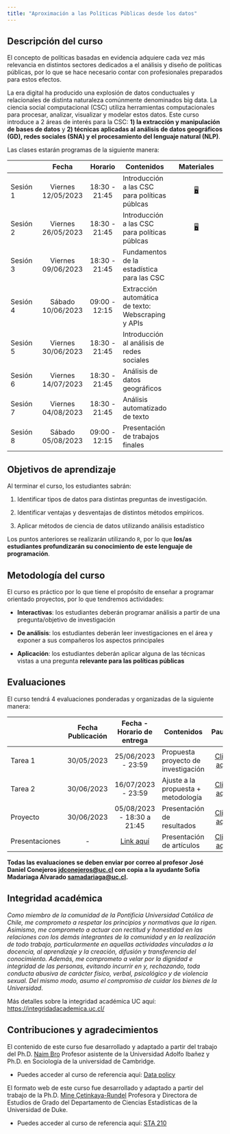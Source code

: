 ```yaml
---
title: "Aproximación a las Políticas Públicas desde los datos"
---
```


## Descripción del curso

El concepto de políticas basadas en evidencia adquiere cada vez más relevancia en distintos sectores dedicados a el análisis y diseño de políticas públicas, por lo que se hace necesario contar con profesionales preparados para estos efectos.

La era digital ha producido una explosión de datos conductuales y relacionales de distinta naturaleza comúnmente denominados big data. La ciencia social computacional (CSC) utiliza herramientas computacionales para procesar, analizar, visualizar y modelar estos datos. Este curso introduce a 2 áreas de interés para la CSC: **1) la extracción y manipulación de bases de datos** y **2) técnicas aplicadas al análisis de datos geográficos (GD), redes sociales (SNA) y el procesamiento del lenguaje natural (NLP)**.

Las clases estarán programas de la siguiente manera:

|          |       Fecha        |    Horario    | Contenidos                                         |                           Materiales                            |
|------------|:----------:|:----------:|----------------|:--------------------:|
| Sesión 1 | Viernes 12/05/2023 | 18:30 - 21:45 | Introducción a las CSC para políticas públcas      | [🖥️](class/class-1.html "Clase 1"){aria-label="Clase 1 slides"} |
| Sesión 2 | Viernes 26/05/2023 | 18:30 - 21:45 | Introducción a las CSC para políticas públcas      | [🖥️](class/class-1.html "Clase 1"){aria-label="Clase 1 slides"} |
| Sesión 3 | Viernes 09/06/2023 | 18:30 - 21:45 | Fundamentos de la estadística para las CSC         |                                                                 |
| Sesión 4 | Sábado 10/06/2023  | 09:00 - 12:15 | Extracción automática de texto: Webscraping y APIs |                                                                 |
| Sesión 5 | Viernes 30/06/2023 | 18:30 - 21:45 | Introducción al análisis de redes sociales         |                                                                 |
| Sesión 6 | Viernes 14/07/2023 | 18:30 - 21:45 | Análisis de datos geográficos                      |                                                                 |
| Sesión 7 | Viernes 04/08/2023 | 18:30 - 21:45 | Análisis automatizado de texto                     |                                                                 |
| Sesión 8 | Sábado 05/08/2023  | 09:00 - 12:15 | Presentación de trabajos finales                   |                                                                 |

## Objetivos de aprendizaje

Al terminar el curso, los estudiantes sabrán:

1.  Identificar tipos de datos para distintas preguntas de investigación.

2.  Identificar ventajas y desventajas de distintos métodos empíricos.

3.  Aplicar métodos de ciencia de datos utilizando análisis estadístico

Los puntos anteriores se realizarán utilizando `R`, por lo que **los/as estudiantes profundizarán su conocimiento de este lenguaje de programación**.

## Metodología del curso

El curso es práctico por lo que tiene el propósito de enseñar a programar orientado proyectos, por lo que tendremos actividades:

-   **Interactivas**: los estudiantes deberán programar análisis a partir de una pregunta/objetivo de investigación

-   **De análisis**: los estudiantes deberán leer investigaciones en el área y exponer a sus compañeros los aspectos principales

-   **Aplicación**: los estudiantes deberán aplicar alguna de las técnicas vistas a una pregunta **relevante para las políticas públicas**

## Evaluaciones

El curso tendrá 4 evaluaciones ponderadas y organizadas de la siguiente manera:

|                | Fecha Publicación |                                                      Fecha - Horario de entrega                                                       | Contenidos                          |                            Pautas                            |
|-----------|:---------:|:--------------------------:|-----------|:---------:|
| Tarea 1        |    30/05/2023     |                                                          25/06/2023 - 23:59                                                           | Propuesta proyecto de investigación |       [Click aquí](/exams/Tarea1.pdf "Pauta Tarea 1")        |
| Tarea 2        |    30/06/2023     |                                                          16/07/2023 - 23:59                                                           | Ajuste a la propuesta + metodología |       [Click aquí](/exams/Tarea2.pdf "Pauta Tarea 2")        |
| Proyecto       |    30/06/2023     |                                                      05/08/2023 - 18:30 a 21:45                                                       | Presentación de resultados          |      [Click aquí](/exams/Proyecto.pdf "Pauta Proyecto")      |
| Presentaciones |        \-         | [Link aquí](https://uccl0-my.sharepoint.com/:x:/g/personal/jdconejeros_uc_cl/Ed-gi54og-1MiaccCW2WG6EBdrPFG6ON3mvnrtvaCmP4Yw?e=k111Ew) | Presentación de artículos           | [Click aquí](/exams/Presentaciones.pdf "Pauta Presentación") |

**Todas las evaluaciones se deben enviar por correo al profesor José Daniel Conejeros [jdconejeros\@uc.cl](jdconejeros@uc.cl) con copia a la ayudante Sofía Madariaga Alvarado [samadariaga\@uc.cl](samadariaga@uc.cl).**

## Integridad académica

*Como miembro de la comunidad de la Pontificia Universidad Católica de Chile, me comprometo a respetar los principios y normativas que la rigen. Asimismo, me comprometo a actuar con rectitud y honestidad en las relaciones con los demás integrantes de la comunidad y en la realización de todo trabajo, particularmente en aquellas actividades vinculadas a la docencia, al aprendizaje y la creación, difusión y transferencia del conocimiento. Además, me comprometo a velar por la dignidad e integridad de las personas, evitando incurrir en y, rechazando, toda conducta abusiva de carácter físico, verbal, psicológico y de violencia sexual. Del mismo modo, asumo el compromiso de cuidar los bienes de la Universidad*.

Más detalles sobre la integridad académica UC aquí: <https://integridadacademica.uc.cl/>

## Contribuciones y agradecimientos

El contenido de este curso fue desarrollado y adaptado a partir del trabajo del Ph.D. [Naim Bro](https://naimbro.github.io/) Profesor asistente de la Universidad Adolfo Ibañez y Ph.D. en Sociología de la universidad de Cambridge.

-   Puedes acceder al curso de referencia aquí: [Data policy](https://naimbro.github.io/programa_diplomado_2022.html)

El formato web de este curso fue desarrollado y adaptado a partir del trabajo de la Ph.D. [Mine Çetinkaya-Rundel](https://mine-cr.com/) Profesora y Directora de Estudios de Grado del Departamento de Ciencias Estadísticas de la Universidad de Duke.

-   Puedes acceder al curso de referencia aquí: [STA 210](https://sta210-s22.github.io/website/)
